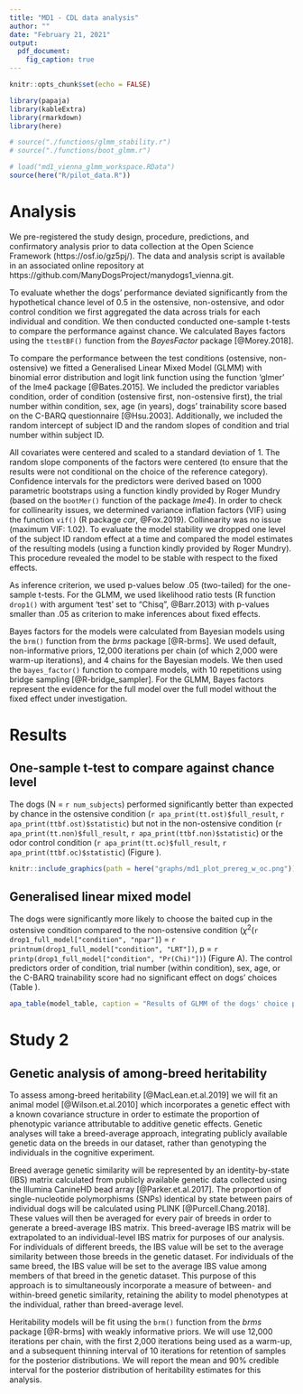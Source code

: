 ```yaml
---
title: "MD1 - CDL data analysis"
author: ""
date: "February 21, 2021"
output:
  pdf_document: 
    fig_caption: true
---
```



```r

knitr::opts_chunk$set(echo = FALSE)

library(papaja)
library(kableExtra)
library(rmarkdown)
library(here)

# source("./functions/glmm_stability.r")
# source("./functions/boot_glmm.r")

# load("md1_vienna_glmm_workspace.RData")
source(here("R/pilot_data.R"))
```

# Analysis

We pre-registered the study design, procedure, predictions, and confirmatory analysis prior to data collection at the Open Science Framework (https://osf.io/gz5pj/). The data and analysis script is available in an associated online repository at https://github.com/ManyDogsProject/manydogs1_vienna.git.  

To evaluate whether the dogs' performance deviated significantly from the hypothetical chance level of 0.5 in the ostensive, non-ostensive, and odor control condition we first aggregated the data across trials for each individual and condition. We then conducted conducted one-sample t-tests to compare the performance against chance. We calculated Bayes factors using the `ttestBF()` function from the _BayesFactor_ package [@Morey.2018].   

To compare the performance between the test conditions (ostensive, non-ostensive) we fitted a Generalised Linear Mixed Model (GLMM) with binomial error distribution and logit link function using the function 'glmer' of the lme4 package [@Bates.2015]. We included the predictor variables condition, order of condition (ostensive first, non-ostensive first), the trial number within condition, sex, age (in years), dogs' trainability score based on the C-BARQ questionnaire [@Hsu.2003]. Additionally, we included the random intercept of subject ID and the random slopes of condition and trial number within subject ID.  

All covariates were centered and scaled to a standard deviation of 1. The random slope components of the factors were centered (to ensure that the results were not conditional on the choice of the reference category). Confidence intervals for the predictors were derived based on 1000 parametric bootstraps using a function kindly provided by Roger Mundry (based on the `bootMer()` function of the package _lme4_). In order to check for collinearity issues, we determined variance inflation factors (VIF) using the function `vif()` (R package _car_, @Fox.2019). Collinearity was no issue (maximum VIF: 1.02). To evaluate the model stability we dropped one level of the subject ID random effect at a time and compared the model estimates of the resulting models (using a function kindly provided by Roger Mundry). This procedure revealed the model to be stable with respect to the fixed effects.

As inference criterion, we used p-values below .05 (two-tailed) for the one-sample t-tests. For the GLMM, we used likelihood ratio tests (R function `drop1()` with argument 'test' set to "Chisq", @Barr.2013) with p-values smaller than .05 as criterion to make inferences about fixed effects. 

Bayes factors for the models were calculated from Bayesian models using the `brm()` function from the _brms_ package [@R-brms]. We used default, non-informative priors, 12,000 iterations per chain (of which 2,000 were warm-up iterations), and 4 chains for the Bayesian models. We then used the `bayes_factor()` function to compare models, with 10 repetitions using bridge sampling [@R-bridge_sampler]. For the GLMM, Bayes factors represent the evidence for the full model over the full model without the fixed effect under investigation.



# Results  


## One-sample t-test to compare against chance level

The dogs (N = `r num_subjects`) performed significantly better than expected by chance in the ostensive condition (`r apa_print(tt.ost)$full_result`, `r apa_print(ttbf.ost)$statistic`) but not in the non-ostensive condition (`r apa_print(tt.non)$full_result`, `r apa_print(ttbf.non)$statistic`) or the odor control condition (`r apa_print(tt.oc)$full_result`, `r apa_print(ttbf.oc)$statistic`) (Figure \ref{fig:cond-chance}).

```r
knitr::include_graphics(path = here("graphs/md1_plot_prereg_w_oc.png"))
```



## Generalised linear mixed model


The dogs were significantly more likely to choose the baited cup in the ostensive condition compared to the non-ostensive condition ($\chi$^2^(`r drop1_full_model["condition", "npar"]`) = `r printnum(drop1_full_model["condition", "LRT"])`, p = `r printp(drop1_full_model["condition", "Pr(Chi)"])`) (Figure \ref{fig:cond-chance}A). The control predictors order of condition, trial number (within condition), sex, age, or the C-BARQ trainability score had no significant effect on dogs' choices (Table \ref{tab:glmm-table}).

```r
apa_table(model_table, caption = "Results of GLMM of the dogs' choice performance", note = "Reference categories: condition: non-ostensive condition; order of condition: non-ostensive condition first; sex: female; covariates trial number, age, and training experienced centered and scaled to a standard deviation of 1. The standard deviations for the contribution of the random effects were 0.099 for the random intercept of subject, 0.159 for the random slope of condition within subject, and 0.063 for the random slope of trial number within subject.", col.names = c("", "Estimate", "SE", "Lower CI", "Upper CI", "$\\chi^{2}$", "df", "p", "$BF_{10}$"), align = c("l", rep("r", 8)), placement = "h")
```

# Study 2

## Genetic analysis of among-breed heritability

To assess among-breed heritability [@MacLean.et.al.2019] we will fit an animal model [@Wilson.et.al.2010] which incorporates a genetic effect with a known covariance structure in order to estimate the proportion of phenotypic variance attributable to additive genetic effects. Genetic analyses will take a breed-average approach, integrating publicly available genetic data on the breeds in our dataset, rather than genotyping the individuals in the cognitive experiment. 

Breed average genetic similarity will be represented by an identity-by-state (IBS) matrix calculated from publicly available genetic data collected using the Illumina CanineHD bead array [@Parker.et.al.2017]. The proportion of single-nucleotide polymorphisms (SNPs) identical by state between pairs of individual dogs will be calculated using PLINK [@Purcell.Chang.2018]. These values will then be averaged for every pair of breeds in order to generate a breed-average IBS matrix. This breed-average IBS matrix will be extrapolated to an individual-level IBS matrix for purposes of our analysis.  For individuals of different breeds, the IBS value will be set to the average similarity between those breeds in the genetic dataset. For individuals of the same breed, the IBS value will be set to the average IBS value among members of that breed in the genetic dataset. This purpose of this approach is to simultaneously incorporate a measure of between- and within-breed genetic similarity,  retaining the ability to model phenotypes at the individual, rather than breed-average level. 

Heritability models will be fit using the `brm()` function from the _brms_ package [@R-brms] with weakly informative priors.  We will use 12,000 iterations per chain, with the first 2,000 iterations being used as a warm-up, and a subsequent thinning interval of 10 iterations for retention of samples for the posterior distributions.  We will report the mean and 90% credible interval for the posterior distribution of heritability estimates for this analysis.  
